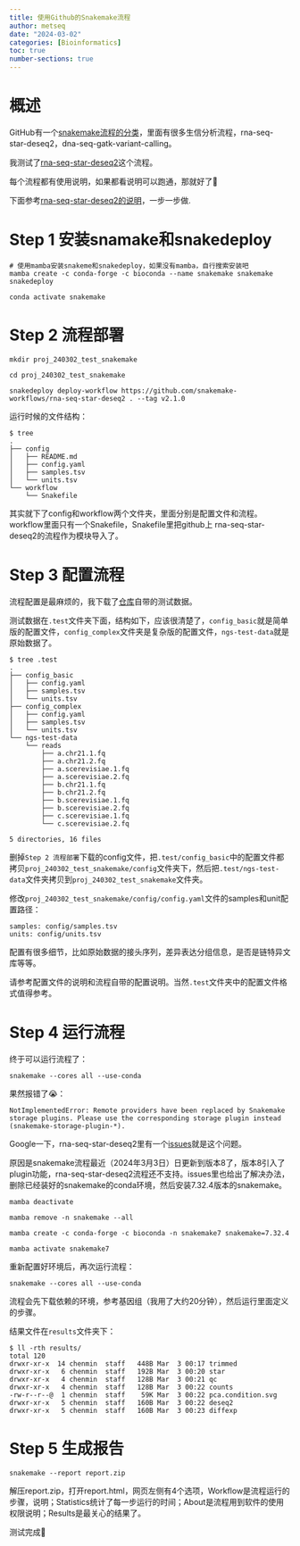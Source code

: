 ```yaml
---
title: 使用Github的Snakemake流程
author: metseq
date: "2024-03-02"
categories: [Bioinformatics]
toc: true
number-sections: true
---
```


# 概述
GitHub有一个[snakemake流程的分类](https://snakemake.github.io/snakemake-workflow-catalog/)，里面有很多生信分析流程，rna-seq-star-deseq2，dna-seq-gatk-variant-calling。

我测试了[rna-seq-star-deseq2](https://github.com/snakemake-workflows/rna-seq-star-deseq2)这个流程。

每个流程都有使用说明，如果都看说明可以跑通，那就好了🥹

下面参考[rna-seq-star-deseq2的说明](https://snakemake.github.io/snakemake-workflow-catalog/?usage=snakemake-workflows%2Frna-seq-star-deseq2)，一步一步做.


# Step 1 安装snamake和snakedeploy
```shell
# 使用mamba安装snakeme和snakedeploy，如果没有mamba，自行搜索安装吧
mamba create -c conda-forge -c bioconda --name snakemake snakemake snakedeploy

conda activate snakemake
```

# Step 2 流程部署
```shell
mkdir proj_240302_test_snakemake

cd proj_240302_test_snakemake

snakedeploy deploy-workflow https://github.com/snakemake-workflows/rna-seq-star-deseq2 . --tag v2.1.0
```

运行时候的文件结构：

```shell
$ tree
.
├── config
│   ├── README.md
│   ├── config.yaml
│   ├── samples.tsv
│   └── units.tsv
└── workflow
    └── Snakefile
```

其实就下了config和workflow两个文件夹，里面分别是配置文件和流程。workflow里面只有一个Snakefile，Snakefile里把github上
rna-seq-star-deseq2的流程作为模块导入了。

# Step 3 配置流程
流程配置是最麻烦的，我下载了[仓库](https://github.com/snakemake-workflows/rna-seq-star-deseq2.git)自带的测试数据。

测试数据在`.test`文件夹下面，结构如下，应该很清楚了，`config_basic`就是简单版的配置文件，`config_complex`文件夹是复杂版的配置文件，`ngs-test-data`就是原始数据了。

```shell
$ tree .test
.
├── config_basic
│   ├── config.yaml
│   ├── samples.tsv
│   └── units.tsv
├── config_complex
│   ├── config.yaml
│   ├── samples.tsv
│   └── units.tsv
└── ngs-test-data
    └── reads
        ├── a.chr21.1.fq
        ├── a.chr21.2.fq
        ├── a.scerevisiae.1.fq
        ├── a.scerevisiae.2.fq
        ├── b.chr21.1.fq
        ├── b.chr21.2.fq
        ├── b.scerevisiae.1.fq
        ├── b.scerevisiae.2.fq
        ├── c.scerevisiae.1.fq
        └── c.scerevisiae.2.fq

5 directories, 16 files
```

删掉`Step 2 流程部署`下载的config文件，把`.test/config_basic`中的配置文件都拷贝`proj_240302_test_snakemake/config`文件夹下，然后把`.test/ngs-test-data`文件夹拷贝到`proj_240302_test_snakemake`文件夹。

修改`proj_240302_test_snakemake/config/config.yaml`文件的samples和unit配置路径：

```shell
samples: config/samples.tsv
units: config/units.tsv
```

配置有很多细节，比如原始数据的接头序列，差异表达分组信息，是否是链特异文库等等。

请参考配置文件的说明和流程自带的配置说明。当然`.test`文件夹中的配置文件格式值得参考。

# Step 4 运行流程

终于可以运行流程了：

```shell
snakemake --cores all --use-conda
```

果然报错了😭：

```
NotImplementedError: Remote providers have been replaced by Snakemake storage plugins. Please use the corresponding storage plugin instead (snakemake-storage-plugin-*).
```

Google一下，rna-seq-star-deseq2里有一个[issues](https://github.com/snakemake-workflows/rna-seq-star-deseq2/issues/71)就是这个问题。

原因是snakemake流程最近（2024年3月3日）日更新到版本8了，版本8引入了plugin功能，rna-seq-star-deseq2流程还不支持。issues里也给出了解决办法，删除已经装好的snakemake的conda环境，然后安装7.32.4版本的snakemake。

```shell
mamba deactivate

mamba remove -n snakemake --all

mamba create -c conda-forge -c bioconda -n snakemake7 snakemake=7.32.4 

mamba activate snakemake7
```

重新配置好环境后，再次运行流程：

```shell
snakemake --cores all --use-conda
```

流程会先下载依赖的环境，参考基因组（我用了大约20分钟），然后运行里面定义的步骤。

结果文件在`results`文件夹下：

```
$ ll -rth results/
total 120
drwxr-xr-x  14 chenmin  staff   448B Mar  3 00:17 trimmed
drwxr-xr-x   6 chenmin  staff   192B Mar  3 00:20 star
drwxr-xr-x   4 chenmin  staff   128B Mar  3 00:21 qc
drwxr-xr-x   4 chenmin  staff   128B Mar  3 00:22 counts
-rw-r--r--@  1 chenmin  staff    59K Mar  3 00:22 pca.condition.svg
drwxr-xr-x   5 chenmin  staff   160B Mar  3 00:22 deseq2
drwxr-xr-x   5 chenmin  staff   160B Mar  3 00:23 diffexp
```
# Step 5 生成报告

```
snakemake --report report.zip
```

解压report.zip，打开report.html，网页左侧有4个选项，Workflow是流程运行的步骤，说明；Statistics统计了每一步运行的时间；About是流程用到软件的使用权限说明；Results是最关心的结果了。

测试完成🎉
